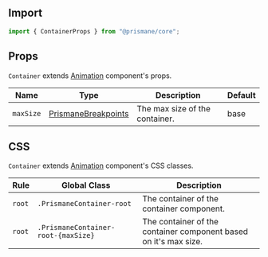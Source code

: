 ## Import

```js
import { ContainerProps } from "@prismane/core";
```

## Props

`Container` extends [Animation](/docs/components-api/miscellaneous/animation-api) component's props.

| Name      | Type                                                                          | Description                    | Default |
| --------- | ----------------------------------------------------------------------------- | ------------------------------ | ------- |
| `maxSize` | [PrismaneBreakpoints](/docs/getting-started/globals#prismanebreakpoints-type) | The max size of the container. | base    |

## CSS

`Container` extends [Animation](/docs/components-api/miscellaneous/animation-api) component's CSS classes.

| Rule   | Global Class                        | Description                                                      |
| ------ | ----------------------------------- | ---------------------------------------------------------------- |
| `root` | `.PrismaneContainer-root`           | The container of the container component.                        |
| `root` | `.PrismaneContainer-root-{maxSize}` | The container of the container component based on it's max size. |
